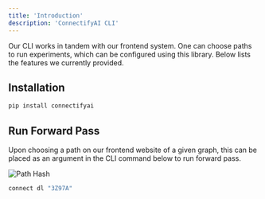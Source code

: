 ```yaml
---
title: 'Introduction'
description: 'ConnectifyAI CLI'
---
```


<Note>
  Our CLI works in tandem with our frontend system. One can choose paths to run experiments, which can be configured using this library. Below lists the features we currently provided.
</Note>

## Installation

<CodeGroup>

```bash pip
pip install connectifyai
```
</CodeGroup>

## Run Forward Pass

<Note>
  Upon choosing a path on our frontend website of a given graph, this can be placed as an argument in the CLI command below to run forward pass.
</Note>

<CodeGroup>

<img
  className="block dark:hidden"
  src="/images/path.png"
  alt="Path Hash"
/>

```bash python
connect dl "3Z97A"
```
</CodeGroup>
